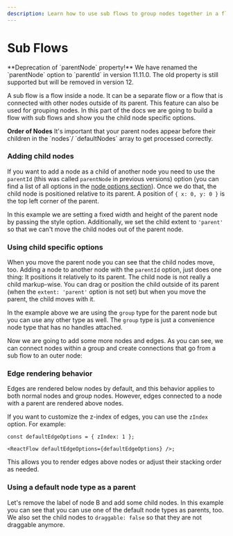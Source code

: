 ```yaml
---
description: Learn how to use sub flows to group nodes together in a flow.
---
```



# Sub Flows

<Callout type="info">
  **Deprecation of `parentNode` property!** We have renamed the `parentNode` option to
  `parentId` in version 11.11.0. The old property is still supported but will be removed
  in version 12.
</Callout>

A sub flow is a flow inside a node. It can be a separate flow or a flow that is connected
with other nodes outside of its parent. This feature can also be used for grouping nodes.
In this part of the docs we are going to build a flow with sub flows and show you the
child node specific options.

<Callout type="warning">
  <strong>Order of Nodes</strong>
  It's important that your parent nodes appear before their children in the `nodes`/
  `defaultNodes` array to get processed correctly.
</Callout>

### Adding child nodes

If you want to add a node as a child of another node you need to use the `parentId` (this
was called `parentNode` in previous versions) option (you can find a list of all options
in the [node options section](/api-reference/types/node)). Once we do that, the child node
is positioned relative to its parent. A position of `{ x: 0, y: 0 }` is the top left
corner of the parent.

In this example we are setting a fixed width and height of the parent node by passing the
style option. Additionally, we set the child extent to `'parent'` so that we can't move
the child nodes out of the parent node.

<RemoteCodeViewer route="learn/sub-flows" framework="react" />

### Using child specific options

When you move the parent node you can see that the child nodes move, too. Adding a node to
another node with the `parentId` option, just does one thing: It positions it relatively
to its parent. The child node is not really a child markup-wise. You can drag or position
the child outside of its parent (when the `extent: 'parent'` option is not set) but when
you move the parent, the child moves with it.

In the example above we are using the `group` type for the parent node but you can use any
other type as well. The `group` type is just a convenience node type that has no handles
attached.

Now we are going to add some more nodes and edges. As you can see, we can connect nodes
within a group and create connections that go from a sub flow to an outer node:

<RemoteCodeViewer route="learn/sub-flows-2" framework="react" />

### Edge rendering behavior

Edges are rendered below nodes by default, and this behavior applies to both normal nodes
and group nodes. However, edges connected to a node with a parent are rendered above
nodes.

If you want to customize the z-index of edges, you can use the `zIndex` option. For
example:

```tsx
const defaultEdgeOptions = { zIndex: 1 };

<ReactFlow defaultEdgeOptions={defaultEdgeOptions} />;
```

This allows you to render edges above nodes or adjust their stacking order as needed.

### Using a default node type as a parent

Let's remove the label of node B and add some child nodes. In this example you can see
that you can use one of the default node types as parents, too. We also set the child
nodes to `draggable: false` so that they are not draggable anymore.

<RemoteCodeViewer route="learn/sub-flows-3" framework="react" />
